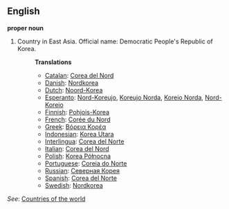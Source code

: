 ==English==

'''proper noun'''

# Country in East Asia. Official name: Democratic People's Republic of Korea.
#:'''Translations'''
#:*[[Catalan]]: [[Corea del Nord]]
#:*[[Danish]]: [[Nordkorea]]
#:*[[Dutch]]: [[Noord-Korea]]
#:*[[Esperanto]]: [[Nord-Koreujo]], [[Koreujo Norda]], [[Koreio Norda]], [[Nord-Koreio]]
#:*[[Finnish]]: [[Pohjois-Korea]]
#:*[[French]]: [[Corée du Nord]]
#:*[[Greek]]: [[Βόρεια Κορέα]]
#:*[[Indonesian]]: [[Korea Utara]]
#:*[[Interlingua]]: [[Corea del Norte]]
#:*[[Italian]]: [[Corea del Nord]]
#:*[[Polish]]: [[Korea Północna]]
#:*[[Portuguese]]: [[Coreia do Norte]]
#:*[[Russian]]: [[Северная Корея]]
#:*[[Spanish]]: [[Corea del Norte]]
#:*[[Swedish]]: [[Nordkorea]]

''See'': [[Countries of the world]]